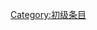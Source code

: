 {{catmore1|[[Wikipedia:食虫植物专题|Wikipedia:食虫植物专题]]}}
{{Articles by Quality|topic=食虫植物|project=食虫植物|format=TOC}}
{{emptycat}}

[[Category:初级条目|Category:初级条目]]